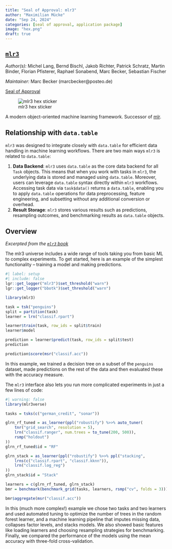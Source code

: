 ```yaml
---
title: "Seal of Approval: mlr3"
author: "Maximilian Mücke"
date: "Sep 24, 2024"
categories: [seal of approval, application package]
image: "hex.png"
draft: true
---
```


## [`mlr3`](https://mlr3.mlr-org.com/)

*Author(s):*	Michel Lang, Bernd Bischl, Jakob Richter, Patrick Schratz, Martin Binder, Florian Pfisterer, Raphael Sonabend, Marc Becker, Sebastian Fischer

*Maintainer:*	Marc Becker (marcbecker\@posteo.de)

[Seal of Approval](https://github.com/Rdatatable/data.table/pull/6430)

![mlr3 hex sticker](hex.png)

A modern object-oriented machine learning framework. Successor of [mlr](https://github.com/mlr-org/mlr).

## Relationship with `data.table`

`mlr3` was designed to integrate closely with `data.table` for efficient data handling in
machine learning workflows. There are two main ways `mlr3` is related to `data.table`:

1. **Data Backend**: `mlr3` uses `data.table` as the core data backend for all `Task` objects.
   This means that when you work with tasks in `mlr3`, the underlying data is stored and
   managed using `data.table`. Moreover, users can leverage `data.table` syntax directly
   within `mlr3` workflows. Accessing task data via `task$data()` returns a `data.table`,
   enabling you to apply `data.table` operations for data preprocessing, feature engineering,
   and subsetting without any additional conversion or overhead.
2. **Result Storage**: `mlr3` stores various results such as predictions, resampling outcomes,
   and benchmarking results as `data.table` objects.

## Overview

*Excerpted from the [`mlr3` book](https://mlr3book.mlr-org.com/chapters/chapter1/introduction_and_overview.html)*

The mlr3 universe includes a wide range of tools taking you from basic ML to complex experiments.
To get started, here is an example of the simplest functionality – training a model and making predictions.

```r
#| label: setup
#| include: false
lgr::get_logger("mlr3")$set_threshold("warn")
lgr::get_logger("bbotk")$set_threshold("warn")
```

```r
library(mlr3)

task = tsk("penguins")
split = partition(task)
learner = lrn("classif.rpart")

learner$train(task, row_ids = split$train)
learner$model
```

```r
prediction = learner$predict(task, row_ids = split$test)
prediction
```

```r
prediction$score(msr("classif.acc"))
```

In this example, we trained a decision tree on a subset of the `penguins` dataset,
made predictions on the rest of the data and then evaluated these with the accuracy measure.

The `mlr3` interface also lets you run more complicated experiments in just a few lines of code:

```r
#| warning: false
library(mlr3verse)

tasks = tsks(c("german_credit", "sonar"))

glrn_rf_tuned = as_learner(ppl("robustify") %>>% auto_tuner(
    tnr("grid_search", resolution = 5),
    lrn("classif.ranger", num.trees = to_tune(200, 500)),
    rsmp("holdout")
))
glrn_rf_tuned$id = "RF"

glrn_stack = as_learner(ppl("robustify") %>>% ppl("stacking",
    lrns(c("classif.rpart", "classif.kknn")),
    lrn("classif.log_reg")
))
glrn_stack$id = "Stack"

learners = c(glrn_rf_tuned, glrn_stack)
bmr = benchmark(benchmark_grid(tasks, learners, rsmp("cv", folds = 3)))

bmr$aggregate(msr("classif.acc"))
```

In this (much more complex!) example we chose two tasks and two learners and used automated
tuning to optimize the number of trees in the random forest learner, and a machine learning
pipeline that imputes missing data, collapses factor levels, and stacks models.
We also showed basic features like loading learners and choosing resampling strategies for benchmarking.
Finally, we compared the performance of the models using the mean accuracy with three-fold cross-validation.
